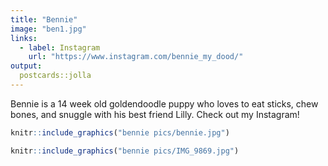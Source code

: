 ```yaml
---
title: "Bennie"
image: "ben1.jpg"
links:
  - label: Instagram
    url: "https://www.instagram.com/bennie_my_dood/"
output:
  postcards::jolla
---
```

 
Bennie is a 14 week old goldendoodle puppy who loves to eat sticks, chew bones, and snuggle with his best friend Lilly. Check out my Instagram!


```r
knitr::include_graphics("bennie pics/bennie.jpg") 
```

```r
knitr::include_graphics("bennie pics/IMG_9869.jpg") 

```


